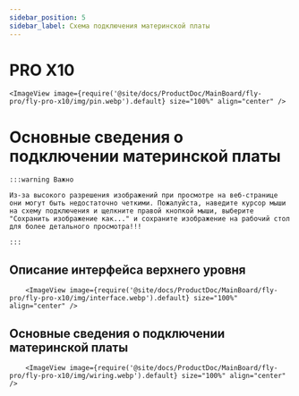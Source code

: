 ```yaml
---
sidebar_position: 5
sidebar_label: Схема подключения материнской платы
---
```






# PRO X10

    <ImageView image={require('@site/docs/ProductDoc/MainBoard/fly-pro/fly-pro-x10/img/pin.webp').default} size="100%" align="center" />


# Основные сведения о подключении материнской платы

    :::warning Важно

    Из-за высокого разрешения изображений при просмотре на веб-странице они могут быть недостаточно четкими. Пожалуйста, наведите курсор мыши на схему подключения и щелкните правой кнопкой мыши, выберите "Сохранить изображение как..." и сохраните изображение на рабочий стол для более детального просмотра!!!

    :::

## Описание интерфейса верхнего уровня
        <ImageView image={require('@site/docs/ProductDoc/MainBoard/fly-pro/fly-pro-x10/img/interface.webp').default} size="100%" align="center" />

## Основные сведения о подключении материнской платы
        <ImageView image={require('@site/docs/ProductDoc/MainBoard/fly-pro/fly-pro-x10/img/wiring.webp').default} size="100%" align="center" />
